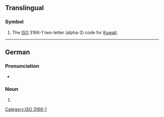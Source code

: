 {{also|kw|kW|.kw|kw-}}
==Translingual==

===Symbol===
{{head|mul|symbol}}

# The [[ISO]] 3166-1 two-letter (alpha-2) code for [[Kuwait]].

[[Category:ISO 3166-1]]

----

==German==

===Pronunciation===
* {{audio|de|De-KW.ogg|Audio}}

===Noun===
{{head|de|noun}}

# {{abbreviation of|de|Kalenderwoche}}

{{C|de|Calendar terms}}